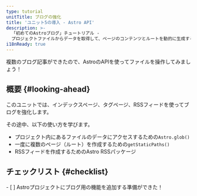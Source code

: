 ```yaml
---
type: tutorial
unitTitle: ブログの強化
title: 'ユニット5の導入 - Astro API'
description: >-
  「初めてのAstroブログ」チュートリアル -
  プロジェクトファイルからデータを取得して、ページのコンテンツとルートを動的に生成する
i18nReady: true
---
```





複数のブログ記事ができたので、AstroのAPIを使ってファイルを操作してみましょう！

## 概要 \{#looking-ahead\}

このユニットでは、インデックスページ、タグページ、RSSフィードを使ってブログを強化します。

その途中、以下の使い方を学びます。
- プロジェクト内にあるファイルのデータにアクセスするための`Astro.glob()`
- 一度に複数のページ（ルート）を作成するための`getStaticPaths()`
- RSSフィードを作成するためのAstro RSSパッケージ



<Box icon="check-list">

## チェックリスト \{#checklist\}

<Checklist>
- [ ] Astroプロジェクトにブログ用の機能を追加する準備ができた！
</Checklist>
</Box>
